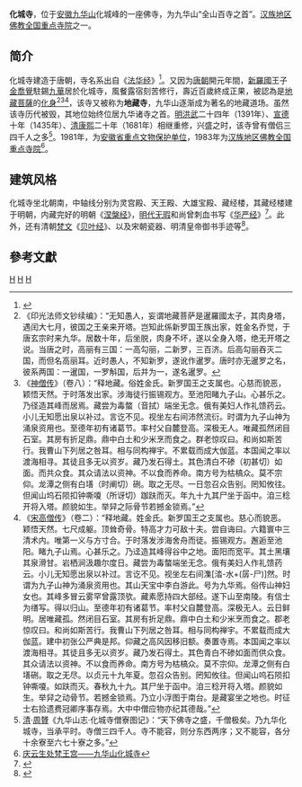 {{Otheruses|清净化城寺|subject=[[安徽|安徽]][[九华山|九华山]]的'''化城寺'''|other=[[北京|北京]][[安定门|安定门]]的'''西黄寺'''}}
{{文物保护单位
| 级别 = 全国
| Cat = 安徽全国重点文物保护单位
| 省区市 = 安徽省
| 图片 = Huacheng_Temple_04.jpg
| 名称 = 化城寺
| 编号 = 7-1057-3-355
| 分类 = 古建筑、历史纪念建筑及其它
| 时代 = 清
| 所在 = [[池州市|池州市]][[青阳县|青阳县]]
| 登录 = 2013年3月
}}
'''化城寺'''，位于[[安徽|安徽]][[九华山|九华山]]化城峰的一座佛寺，为九华山“全山百寺之首”。[[汉族地区佛教全国重点寺院|汉族地区佛教全国重点寺院]]之一。

== 简介 ==
{{Quote box
| width = 30%
| align = right
| quote = 庆云生处梵王宫，蹑蹬攀萝一径通。<br />金殿忽开青嶂里，天人凝在白云中。<br />秋霄爽朗空潭月，暑气萧寥古柏风。<br />况是慈悲清净地，香烟象设固无穷。
| source = （[[唐|唐]]）[[罗邺|罗邺]]《化城寺》
|}}

化城寺建造于唐朝，寺名系出自《[[法华经|法华经]]》<ref>{{Cite web |url=http://www.jiuhuashan.com.cn/include/web_view.php?typeID=6&viewID=6 |title=化城寺 |access-date=2009-12-28 |archive-date=2016-04-15 |archive-url=https://web.archive.org/web/20160415044248/http://www.jiuhuashan.com.cn/include/web_view.php?typeID=6&viewID=6 |dead-url=no }}</ref>。又因为[[唐朝|唐朝]]開元年間，[[新羅國|新羅國]]王子[[金喬覺|金喬覺]]駐錫[[九華|九華]]居於化城寺，風餐露宿刻苦修行，壽近百歲終成正果，被認為是[[地藏菩薩|地藏菩薩]]的[[化身|化身]]<ref>《印光法师文钞续编》：“无知愚人，妄谓地藏菩萨是暹羅國太子，其肉身塔，遇闰大七月，彼国之王亲来开塔。岂知此係新罗国王族出家，姓金名乔觉，于唐玄宗时来九华。居数十年，后坐脱，肉身不坏，遂以全身入塔，绝无开塔之说。当唐之时，高丽有三国：一高勾丽，二新罗，三百济。后高勾丽吞灭二国，而但名高丽耳。近时愚人，不知新罗，遂讹作暹罗。唐时亦无暹罗之名，彼系两国：一暹国，一罗斛国，后并为一，遂名暹罗。</ref><ref>《[[神僧传|神僧传]]》（卷八）：“释地藏。俗姓金氏。新罗国王之支属也。心慈而貌恶，颖悟天然。于时落发出家。涉海徒行振锡观方。至池阳睹九子山。心甚乐之。乃径造其峰而居焉。藏尝为毒螫（音拭）端坐无念。俄有美妇人作礼馈药云。小儿无知愿出泉以补过。言讫不见。视坐左右间沛然流衍。时谓为九子山神为涌泉资用也。至德年初有诸葛节。率村父自麓登高。深极无人。唯藏孤然闭目石室。其房有折足鼎。鼎中白土和少米烹而食之。群老惊叹曰。和尚如斯苦行。我曹山下列居之咎耳。相与同构禅宇。不累载而成大伽蓝。本国闻之率以渡海相寻。其徒且多无以资岁。藏乃发石得土。其色清白不碜（初甚切）如面。而共众食。其众请法以资神。不以食而养命。南方号为枯槁众。莫不宗仰。龙潭之侧有白墡（时阐切）硎。取之无尽。一日忽召众告别。罔知攸往。但闻山坞石陨扣钟嘶嗄（所讶切）跏趺而灭。年九十九其尸坐于函中。洎三稔开将入塔。颜貌如生。举舁之际骨节若撼金锁焉。”</ref><ref>《[[宋高僧传|宋高僧传]]》（卷二）：“释地藏。姓金氏。新罗国王之支属也。慈心而貌恶。颖悟天然。七尺成躯。顶耸奇骨。特高才力可敌十夫。尝自诲曰。六籍寰中三清术内。唯第一义与方寸合。于时落发涉海舍舟而徒。振锡观方。邂逅至池阳。睹九子山焉。心甚乐之。乃迳造其峰得谷中之地。面阳而宽平。其土黑壤其泉滑甘。岩栖涧汲趣尔度日。藏尝为毒螫端坐无念。俄有美妇人作礼馈药云。小儿无知愿出泉以补过。言讫不见。视坐左右间潗[涾-水+(孱-尸)]然。时谓为九子山神为涌泉资用也。其山天宝中李白游此。号为九华焉。俗传山神妇女也。其峰多冒云雾罕曾露顶欤。藏素愿持四大部经。遂下山至南陵。有信士为缮写。得以归山。至德年初有诸葛节。率村父自麓登高。深极无人。云日鲜明。居唯藏孤。然闭目石室。其房有折足鼎。鼎中白土和少米烹而食之。郡老惊叹曰。和尚如斯苦行。我曹山下列居之咎耳。相与同构禅宇。不累载而成大伽蓝。建中初张公严典是邦。仰藏之高风因移旧额。奏置寺焉。本国闻之率以渡海相寻。其徒且多无以资岁。藏乃发石得土。其色青白不碜如面而供众食。其众请法以资神。不以食而养命。南方号为枯槁众。莫不宗仰。龙潭之侧有白墡硎。取之无尽。以贞元十九年夏。忽召众告别。罔知攸往。但闻山呜石陨扣钟嘶嗄。如趺而灭。春秋九十九。其尸坐于函中。洎三稔开将入塔。颜貌如生。举舁之动骨节。若撼金锁焉。乃立小浮图于南台。是藏宴坐之地也。时征士右拾遗费冠卿序事存焉。大中中僧应物亦纪其德哉。”</ref>，该寺又被称为'''地藏寺'''，九华山逐渐成为著名的地藏道场。虽然该寺历代被毁，其地位始终位居九华诸寺之首。[[明|明]][[洪武|洪武]]二十四年（1391年）、[[宣德|宣德]]十年（1435年）、[[清|清]][[康熙|康熙]]二十年（1681年）相继重修，兴盛之时，该寺曾有僧侣三四千人之多<ref>[[清|清]]·[[周贇|周贇]]《九华山志·化城寺僧寮图记》：“天下佛寺之盛，千僧极矣。乃九华化城寺，当承平时。寺僧三四千人。寺不能容，则分东西两序；又不能容，各分十余寮至六七十寮之多。”</ref>。1981年，为[[安徽省重点文物保护单位|安徽省重点文物保护单位]]，1983年为[[汉族地区佛教全国重点寺院|汉族地区佛教全国重点寺院]]<ref>[http://www.foyuan.net/html/wenhua/gushi/fo/sjmn/137292.html 庆云生处梵王宫——九华山化城寺]{{dead link|date=2017年11月 |bot=InternetArchiveBot |fix-attempted=yes }}</ref>。

== 建筑风格 ==
化城寺坐北朝南，中轴线分别为灵宫殿、天王殿、大雄宝殿、藏经楼，其藏经楼建于明朝，内藏完好的明朝《[[涅槃经|涅槃经]]》，[[明代|明代]][[无瑕|无瑕]]和尚曾刺血书写《[[华严经|华严经]]》<ref>{{Cite web |url=http://www.zhfgwh.com/shansi/mingsi/5572.html |title=化城寺 |access-date=2009-12-28 |archive-url=https://web.archive.org/web/20160304104806/http://www.zhfgwh.com/shansi/mingsi/5572.html |archive-date=2016-03-04 |dead-url=yes }}</ref>。此外，还有清朝[[梵文|梵文]]《[[贝叶经|贝叶经]]》、以及宋朝瓷器、明清皇帝御书手迹等<ref>{{Cite web |url=http://www.zh5000.com/ZHJD/zgsm/zgsm-0211.htm |title=九华山化城寺 |access-date=2009-12-28 |archive-url=https://web.archive.org/web/20071016160333/http://zh5000.com/ZHJD/zgsm/zgsm-0211.htm |archive-date=2007-10-16 |dead-url=yes }}</ref>。

==參考文獻==
<div class="references-small">
<references></references>
</div>

{{China-buddhism-temple}}
{{安徽全国重点文物保护单位}}

[[Category:汉族地区佛教全国重点寺院|H]]
[[Category:池州文物保护单位|H]]
[[Category:九华山佛寺|H]]